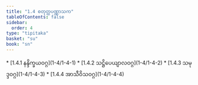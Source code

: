 ```yaml
---
title: "1.4 စတုတ္ထပဏ္ဏာသက"
tableOfContents: false
sidebar:
  order: 4
type: "tipitaka"
basket: "su"
book: "sn"
---
```



<DynamicBreadcrumb />



<TableOfContents book="sn" section="1.4">
* [1.4.1 နန္ဒိက္ခယဝဂ္ဂ](1-4/1-4-1)
* [1.4.2 သဋ္ဌိပေယျာလဝဂ္ဂ](1-4/1-4-2)
* [1.4.3 သမုဒ္ဒဝဂ္ဂ](1-4/1-4-3)
* [1.4.4 အာသီဝိသဝဂ္ဂ](1-4/1-4-4)
</TableOfContents>